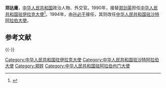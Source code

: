 '''郑达庸'''，[[中华人民共和国|中华人民共和国]]政治人物、外交官。1990年，接替[[郑剑英|郑剑英]]担任[[中国驻伊拉克大使列表|中华人民共和国驻伊拉克大使]]<ref>{{cite web|author=中华人民共和国外交部|title=中国驻约旦历任大使|url=http://www.mfa.gov.cn/chn/pds/ziliao/wjrw/2167/2169/t9170.htm|publisher=中华人民共和国外交部|accessdate=2012-03-03|archive-date=2012-08-05|archive-url=https://archive.is/20120805062141/http://www.mfa.gov.cn/chn/pds/ziliao/wjrw/2167/2169/t9170.htm|dead-url=no}}</ref>。1994年，由[[孙必干|孙必干]]接任，其则改任[[中国驻沙特阿拉伯大使列表|中华人民共和国驻沙特阿拉伯大使]]。

== 参考文献 ==
{{Reflist}}

{{-}}
{{start box}}
{{s-dip}}
{{succession box|[[李成仁_(1938年)|李成仁]]|[[林真_(外交官)|林真]]|[[中國駐也門大使列表|中華人民共和國駐北也門/也門大使]]|1989年6月－1990年6月}}
{{succession box|[[郑剑英|郑剑英]]|[[孙必干|孙必干]]|[[中国驻伊拉克大使列表|中华人民共和国驻伊拉克大使]]|1990年6月－1994年5月}}
{{succession box|[[孙必干|孙必干]]|[[郁兴志|郁兴志]]|[[中国驻沙特阿拉伯大使列表|中华人民共和国驻沙特阿拉伯大使]]|1993年12月－1997年8月}}
{{end box}}

[[Category:中华人民共和国驻伊拉克大使|Category:中华人民共和国驻伊拉克大使]]
[[Category:中华人民共和国驻沙特阿拉伯大使|Category:中华人民共和国驻沙特阿拉伯大使]]
[[Category:郑姓|Category:郑姓]]
[[Category:中华人民共和国驻阿拉伯也门大使|Category:中华人民共和国驻阿拉伯也门大使]]

{{中华人民共和国政治人物小作品}}